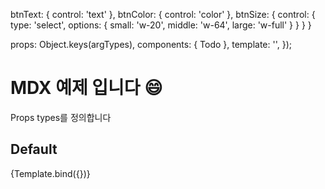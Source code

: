 
  btnText: { control: 'text' },
  btnColor: { control: 'color' },
  btnSize: { control: { type: 'select', options: { small: 'w-20', middle: 'w-64', large: 'w-full' } } }
}

<Meta
  title="Todo component"
  component={Todo}
  argTypes={{...args}}
  decorators={[withKnobs]}
/>

  props: Object.keys(argTypes),
  components: { Todo },
  template: '<Todo :btnText="btnText" :btnColor="btnColor" :btnSize="btnSize" />',
});

# MDX 예제 입니다 😄

Props types를 정의합니다

## Default

<Canvas>
  <Story  name="Default" args={{	btnText: '등록',	btnColor: '#5dc4c0',	btnSize: 'w-full'}}>
    {Template.bind({})}
  </Story>
</Canvas>

<ArgsTable story="Default" />